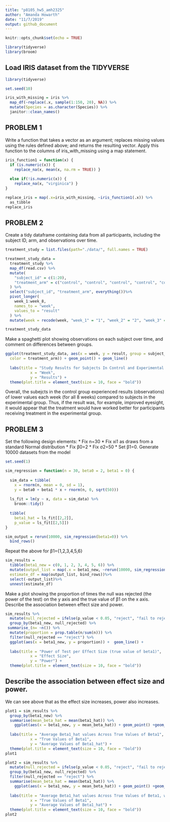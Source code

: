 ```yaml
---
title: "p8105_hw5_amh2325"
author: "Amanda Howarth"
date: "11/7/2019"
output: github_document
---
```


```r
knitr::opts_chunk$set(echo = TRUE)

library(tidyverse)
library(broom)
```

## Load IRIS dataset from the TIDYVERSE 
```r
library(tidyverse)

set.seed(10)

iris_with_missing = iris %>% 
  map_df(~replace(.x, sample(1:150, 20), NA)) %>%
  mutate(Species = as.character(Species)) %>% 
  janitor::clean_names()
```
## PROBLEM 1
Write a function that takes a vector as an argument; replaces missing values using the rules defined above; and returns the resulting vector. Apply this function to the columns of iris_with_missing using a map statement. 

```r
iris_function1 = function(x) {
  if (is.numeric(x)) {
    replace_na(x, mean(x, na.rm = TRUE)) }
    
  else if(!is.numeric(x)) {
    replace_na(x, "virginica") }
}
```

```r
replace_iris = map(.x=iris_with_missing, ~iris_function1(.x)) %>% 
  as_tibble
replace_iris
```
## PROBLEM 2
Create a tidy dataframe containing data from all participants, including the subject ID, arm, and observations over time. 
```r
treatment_study = list.files(path="./data/", full.names = TRUE)

treatment_study_data = 
  treatment_study %>%
  map_df(read.csv) %>% 
  mutate(
    "subject_id" = c(1:20),
    "treatment_arm" = c("control", "control", "control", "control", "control", "control", "control", "control", "control", "control", "experimental", "experimental", "experimental", "experimental", "experimental", "experimental", "experimental", "experimental", "experimental", "experimental")
  ) %>% 
  select("subject_id", "treatment_arm", everything())%>% 
  pivot_longer(
    week_1:week_8, 
    names_to = "week",
    values_to = "result"
  ) %>%
  mutate(week = recode(week, "week_1" = "1", "week_2" = "2", "week_3" = "3", "week_4" = "4", "week_5" = "5", "week_6" = "6", "week_7" = "7", "week_8" = "8"))

treatment_study_data
```
Make a spaghetti plot showing observations on each subject over time, and comment on differences between groups. 
```r
ggplot(treatment_study_data, aes(x = week, y = result, group = subject_id,
  color = treatment_arm)) + geom_point() + geom_line()
  
  labs(title = "Study Results for Subjects In Control and Experimental Groups, Over an 8-Week Study Period", 
           x = "Week",
           y = "Results") +
  theme(plot.title = element_text(size = 10, face = "bold"))
```
Overall, the subejcts in the control group experienced results (observations) of lower values each week (for all 8 weeks) compared to subjects in the experimental group. Thus, if the result was, for example, improved eyesight, it would appear that the treatment would have worked better for participants receiving treatment in the experimental group.

## PROBLEM 3 
 Set the following design elements:
* Fix n=30
* Fix xi1 as draws from a standard Normal distribution
* Fix β0=2
* Fix σ2=50
* Set β1=0. Generate 10000 datasets from the model
```r
set.seed(1)

sim_regression = function(n = 30, beta0 = 2, beta1 = 0) {
  
  sim_data = tibble(
    x = rnorm(n, mean = 0, sd = 1),
    y = beta0 + beta1 * x + rnorm(n, 0, sqrt(50)))
  
  ls_fit = lm(y ~ x, data = sim_data) %>%
    broom::tidy()
  
  tibble(
    beta1_hat = ls_fit[[2,2]],
    p_value = ls_fit[[2,5]])
}

sim_output = rerun(10000, sim_regression(beta1=0)) %>%
  bind_rows()
```

Repeat the above for β1={1,2,3,4,5,6}

```r
sim_results = 
  tibble(beta1_new = c(0, 1, 2, 3, 4, 5, 6)) %>% 
  mutate(output_list = map(.x = beta1_new, ~rerun(10000, sim_regression(beta1 = .x))),
  estimate_df = map(output_list, bind_rows))%>%
  select(-output_list)%>% 
  unnest(estimate_df)
```
Make a plot showing the proportion of times the null was rejected (the power of the test) on the y axis and the true value of β1 on the x axis. Describe the association between effect size and power.

```r
sim_results %>% 
  mutate(null_rejected = ifelse(p_value < 0.05, "reject", "fail to reject")) %>% 
  group_by(beta1_new, null_rejected) %>% 
 summarise_(n= ~n()) %>%
  mutate(proportion = prop.table(n/sum(n))) %>% 
  filter(null_rejected == "reject") %>%
  ggplot(aes(x = beta1_new, y = proportion)) +  geom_line() +
  
  labs(title = "Power of Test per Effect Size (true value of beta1)", 
           x = "Effect Size",
           y = "Power") +
  theme(plot.title = element_text(size = 10, face = "bold"))
```
## Describe the association between effect size and power.

We can see above that as the effect size increases, power also increases. 

```r
plot1 = sim_results %>% 
  group_by(beta1_new) %>% 
  summarise(mean_beta_hat = mean(beta1_hat)) %>% 
    ggplot(aes(x = beta1_new, y = mean_beta_hat)) + geom_point() +geom_line() +
  
  labs(title = "Average Beta1_hat values Across True Values of Beta1", 
           x = "True Values of Beta1",
           y = "Average Values of Beta1_hat") +
  theme(plot.title = element_text(size = 10, face = "bold"))
plot1

plot2 = sim_results %>% 
  mutate(null_rejected = ifelse(p_value < 0.05, "reject", "fail to reject")) %>% 
  group_by(beta1_new, null_rejected) %>% 
  filter(null_rejected == "reject") %>%
  summarise(mean_beta_hat = mean(beta1_hat)) %>% 
    ggplot(aes(x = beta1_new, y = mean_beta_hat)) + geom_point() +geom_line() +
  
  labs(title = "Average Beta1_hat values Across True Values of Beta1, when the Null is Rejected (p-value < 0.05)", 
           x = "True Values of Beta1",
           y = "Average Values of Beta1_hat") +
  theme(plot.title = element_text(size = 10, face = "bold"))
plot2
  

```



